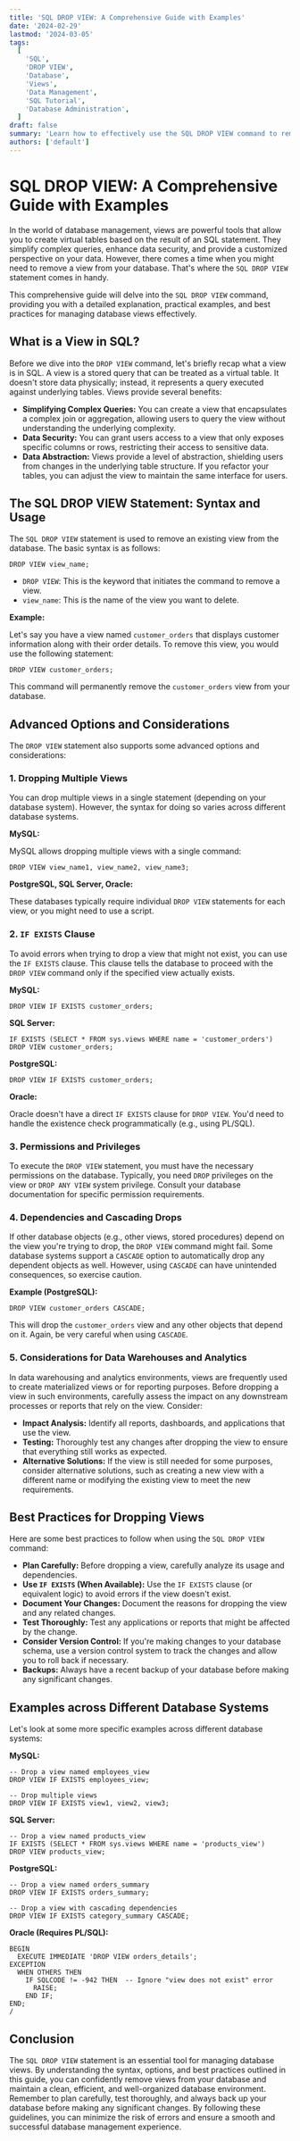 ```yaml
---
title: 'SQL DROP VIEW: A Comprehensive Guide with Examples'
date: '2024-02-29'
lastmod: '2024-03-05'
tags:
  [
    'SQL',
    'DROP VIEW',
    'Database',
    'Views',
    'Data Management',
    'SQL Tutorial',
    'Database Administration',
  ]
draft: false
summary: 'Learn how to effectively use the SQL DROP VIEW command to remove views from your database. This guide provides a detailed explanation, practical examples, and best practices for managing database views in SQL.'
authors: ['default']
---
```


# SQL DROP VIEW: A Comprehensive Guide with Examples

In the world of database management, views are powerful tools that allow you to create virtual tables based on the result of an SQL statement. They simplify complex queries, enhance data security, and provide a customized perspective on your data. However, there comes a time when you might need to remove a view from your database. That's where the `SQL DROP VIEW` statement comes in handy.

This comprehensive guide will delve into the `SQL DROP VIEW` command, providing you with a detailed explanation, practical examples, and best practices for managing database views effectively.

## What is a View in SQL?

Before we dive into the `DROP VIEW` command, let's briefly recap what a view is in SQL. A view is a stored query that can be treated as a virtual table. It doesn't store data physically; instead, it represents a query executed against underlying tables. Views provide several benefits:

- **Simplifying Complex Queries:** You can create a view that encapsulates a complex join or aggregation, allowing users to query the view without understanding the underlying complexity.
- **Data Security:** You can grant users access to a view that only exposes specific columns or rows, restricting their access to sensitive data.
- **Data Abstraction:** Views provide a level of abstraction, shielding users from changes in the underlying table structure. If you refactor your tables, you can adjust the view to maintain the same interface for users.

## The SQL DROP VIEW Statement: Syntax and Usage

The `SQL DROP VIEW` statement is used to remove an existing view from the database. The basic syntax is as follows:

```plaintext
DROP VIEW view_name;
```

- `DROP VIEW`: This is the keyword that initiates the command to remove a view.
- `view_name`: This is the name of the view you want to delete.

**Example:**

Let's say you have a view named `customer_orders` that displays customer information along with their order details. To remove this view, you would use the following statement:

```plaintext
DROP VIEW customer_orders;
```

This command will permanently remove the `customer_orders` view from your database.

## Advanced Options and Considerations

The `DROP VIEW` statement also supports some advanced options and considerations:

### 1. Dropping Multiple Views

You can drop multiple views in a single statement (depending on your database system). However, the syntax for doing so varies across different database systems.

**MySQL:**

MySQL allows dropping multiple views with a single command:

```plaintext
DROP VIEW view_name1, view_name2, view_name3;
```

**PostgreSQL, SQL Server, Oracle:**

These databases typically require individual `DROP VIEW` statements for each view, or you might need to use a script.

### 2. `IF EXISTS` Clause

To avoid errors when trying to drop a view that might not exist, you can use the `IF EXISTS` clause. This clause tells the database to proceed with the `DROP VIEW` command only if the specified view actually exists.

**MySQL:**

```plaintext
DROP VIEW IF EXISTS customer_orders;
```

**SQL Server:**

```plaintext
IF EXISTS (SELECT * FROM sys.views WHERE name = 'customer_orders')
DROP VIEW customer_orders;
```

**PostgreSQL:**

```plaintext
DROP VIEW IF EXISTS customer_orders;
```

**Oracle:**

Oracle doesn't have a direct `IF EXISTS` clause for `DROP VIEW`. You'd need to handle the existence check programmatically (e.g., using PL/SQL).

### 3. Permissions and Privileges

To execute the `DROP VIEW` statement, you must have the necessary permissions on the database. Typically, you need `DROP` privileges on the view or `DROP ANY VIEW` system privilege. Consult your database documentation for specific permission requirements.

### 4. Dependencies and Cascading Drops

If other database objects (e.g., other views, stored procedures) depend on the view you're trying to drop, the `DROP VIEW` command might fail. Some database systems support a `CASCADE` option to automatically drop any dependent objects as well. However, using `CASCADE` can have unintended consequences, so exercise caution.

**Example (PostgreSQL):**

```plaintext
DROP VIEW customer_orders CASCADE;
```

This will drop the `customer_orders` view and any other objects that depend on it. Again, be very careful when using `CASCADE`.

### 5. Considerations for Data Warehouses and Analytics

In data warehousing and analytics environments, views are frequently used to create materialized views or for reporting purposes. Before dropping a view in such environments, carefully assess the impact on any downstream processes or reports that rely on the view. Consider:

- **Impact Analysis:** Identify all reports, dashboards, and applications that use the view.
- **Testing:** Thoroughly test any changes after dropping the view to ensure that everything still works as expected.
- **Alternative Solutions:** If the view is still needed for some purposes, consider alternative solutions, such as creating a new view with a different name or modifying the existing view to meet the new requirements.

## Best Practices for Dropping Views

Here are some best practices to follow when using the `SQL DROP VIEW` command:

- **Plan Carefully:** Before dropping a view, carefully analyze its usage and dependencies.
- **Use `IF EXISTS` (When Available):** Use the `IF EXISTS` clause (or equivalent logic) to avoid errors if the view doesn't exist.
- **Document Your Changes:** Document the reasons for dropping the view and any related changes.
- **Test Thoroughly:** Test any applications or reports that might be affected by the change.
- **Consider Version Control:** If you're making changes to your database schema, use a version control system to track the changes and allow you to roll back if necessary.
- **Backups:** Always have a recent backup of your database before making any significant changes.

## Examples across Different Database Systems

Let's look at some more specific examples across different database systems:

**MySQL:**

```plaintext
-- Drop a view named employees_view
DROP VIEW IF EXISTS employees_view;

-- Drop multiple views
DROP VIEW IF EXISTS view1, view2, view3;
```

**SQL Server:**

```plaintext
-- Drop a view named products_view
IF EXISTS (SELECT * FROM sys.views WHERE name = 'products_view')
DROP VIEW products_view;
```

**PostgreSQL:**

```plaintext
-- Drop a view named orders_summary
DROP VIEW IF EXISTS orders_summary;

-- Drop a view with cascading dependencies
DROP VIEW IF EXISTS category_summary CASCADE;
```

**Oracle (Requires PL/SQL):**

```plaintext
BEGIN
  EXECUTE IMMEDIATE 'DROP VIEW orders_details';
EXCEPTION
  WHEN OTHERS THEN
    IF SQLCODE != -942 THEN  -- Ignore "view does not exist" error
      RAISE;
    END IF;
END;
/
```

## Conclusion

The `SQL DROP VIEW` statement is an essential tool for managing database views. By understanding the syntax, options, and best practices outlined in this guide, you can confidently remove views from your database and maintain a clean, efficient, and well-organized database environment. Remember to plan carefully, test thoroughly, and always back up your database before making any significant changes. By following these guidelines, you can minimize the risk of errors and ensure a smooth and successful database management experience.
